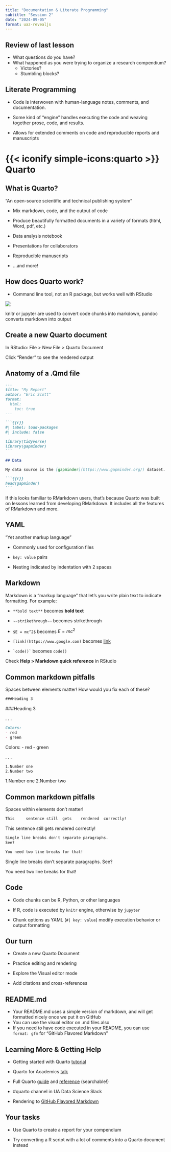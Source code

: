 ```yaml
---
title: "Documentation & Literate Programming"
subtitle: "Session 2"
date: "2024-09-05"
format: uaz-revealjs
---
```


## Review of last lesson

-   What questions do you have?
-   What happened as you were trying to organize a research compendium?
    -   Victories?
    -   Stumbling blocks?

## Literate Programming

-   Code is interwoven with human-language notes, comments, and documentation.

-   Some kind of "engine" handles executing the code and weaving together prose, code, and results.

-   Allows for extended comments on code and reproducible reports and manuscripts

# {{< iconify simple-icons:quarto >}} Quarto

## What is Quarto?

"An open-source scientific and technical publishing system"

::: incremental
-   Mix markdown, code, and the output of code

-   Produce beautifully formatted documents in a variety of formats (html, Word, pdf, etc.)

-   Data analysis notebook

-   Presentations for collaborators

-   Reproducible manuscripts

-   ...and more!
:::

## How does Quarto work?

-   Command line tool, not an R package, but works well with RStudio

![](rstudio-qmd-how-it-works.png){fig-align="center"}

::: notes
knitr or jupyter are used to convert code chunks into markdown, pandoc converts markdown into output
:::

## Create a new Quarto document

In RStudio: File \> New File \> Quarto Document

Click "Render" to see the rendered output

## Anatomy of a .Qmd file

```` .markdown
---
title: "My Report"
author: "Eric Scott"
format: 
  html:
    toc: true
---

```{{r}}
#| label: load-packages
#| include: false

library(tidyverse)
library(gapminder)
```

## Data

My data source is the [gapminder](https://www.gapminder.org/) dataset.

```{{r}}
head(gapminder)
```
````

::: notes
If this looks familiar to RMarkdown users, that's because Quarto was built on lessons learned from developing RMarkdown.
It includes all the features of RMarkdown and more.
:::

## YAML

"Yet another markup language"

-   Commonly used for configuration files

-   `key: value` pairs

-   Nesting indicated by indentation with 2 spaces

## Markdown

Markdown is a "markup language" that let's you write plain text to indicate formatting.
For example:

-   `**bold text**` becomes **bold text**

-   `~~strikethrough~~` becomes ~~strikethrough~~

-   `$E = mc^2$` becomes $E = mc^2$

-   `[link](https://www.google.com)` becomes [link](https://www.google.com)

-   `` `code()` `` becomes `code()`

Check **Help \> Markdown quick reference** in RStudio

## Common markdown pitfalls

Spaces between elements matter!
How would you fix each of these?

``` markdown
###Heading 3
```

###Heading 3

. . .

``` markdown
Colors:
- red
- green
```

Colors: - red - green

. . .

``` markdown
1.Number one
2.Number two
```

1.Number one 2.Number two

## Common markdown pitfalls

Spaces within elements don't matter!

``` markdown
This     sentence still  gets    rendered  correctly!
```

This sentence still gets rendered correctly!

``` markdown
Single line breaks don't separate paragraphs.
See?

You need two line breaks for that!
```

Single line breaks don't separate paragraphs.
See?

You need two line breaks for that!

## Code

-   Code chunks can be R, Python, or other languages

-   If R, code is executed by `knitr` engine, otherwise by `jupyter`

-   Chunk options as YAML (`#| key: value`) modify execution behavior or output formatting

## Our turn

-   Create a new Quarto Document

-   Practice editing and rendering

-   Explore the Visual editor mode

-   Add citations and cross-references

## README.md

-   Your README.md uses a simple version of markdown, and will get formatted nicely once we put it on GitHub
-   You can use the visual editor on .md files also
-   If you need to have code executed in your README, you can use `format: gfm` for "GitHub Flavored Markdown"

## Learning More & Getting Help

-   Getting started with Quarto [tutorial](https://quarto.org/docs/get-started/hello/rstudio.html)

-   Quarto for Academics [talk](https://www.youtube.com/watch?v=EbAAmrB0luA&ab_channel=PositPBC)

-   Full Quarto [guide](https://quarto.org/docs/guide/) and [reference](https://quarto.org/docs/reference/) (searchable!)

-   #quarto channel in UA Data Science Slack

-   Rendering to [GitHub Flavored Markdown](https://quarto.org/docs/reference/formats/markdown/gfm.html)

## Your tasks

-   Use Quarto to create a report for your compendium

-   Try converting a R script with a lot of comments into a Quarto document instead
